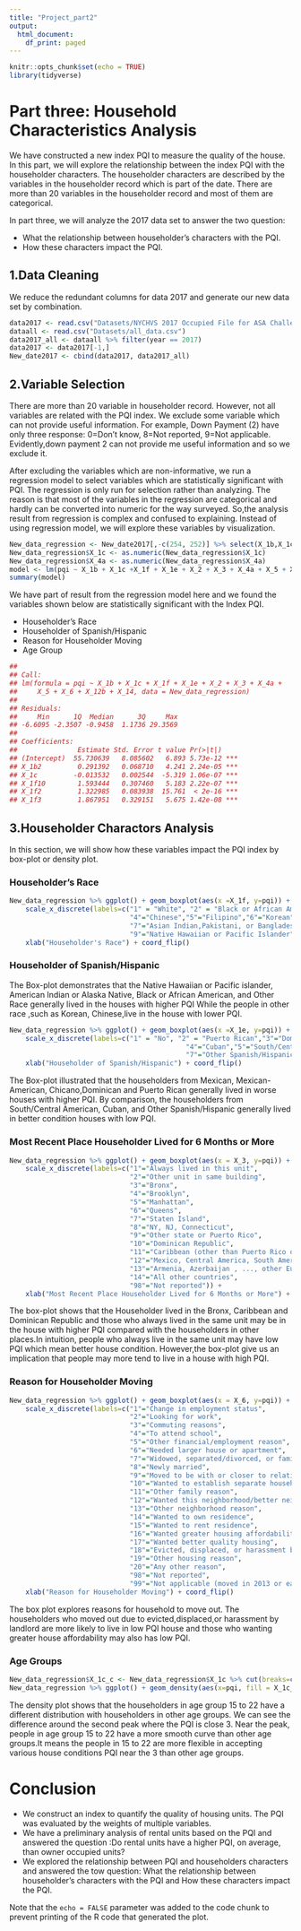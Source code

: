 ```yaml
---
title: "Project_part2"
output:
  html_document:
    df_print: paged
---
```


```r
knitr::opts_chunk$set(echo = TRUE)
library(tidyverse)
```

# Part three: Household Characteristics Analysis {#anchor}

We have constructed a new index PQI to measure the quality of the house. In this part, we will explore the relationship between the index PQI with the householder characters. The householder characters are described by the variables in the householder record which is part of the date. There are more than 20 variables in the householder record and most of them are categorical. 

In part three, we will analyze the 2017 data set to answer the two question:  

+ What the relationship between householder’s characters with the PQI.  
+ How these characters impact the PQI.  

## 1.Data Cleaning

We reduce the redundant columns for data 2017 and generate our new data set by combination. 

```r
data2017 <- read.csv("Datasets/NYCHVS 2017 Occupied File for ASA Challenge_CSV.csv")
dataall <- read.csv("Datasets/all_data.csv")
data2017_all <- dataall %>% filter(year == 2017)
data2017 <- data2017[-1,]
New_date2017 <- cbind(data2017, data2017_all)
```

## 2.Variable Selection

There are more than 20 variable in householder record. However, not all variables are related with the PQI index. We exclude some variable which can not provide useful information. For example, Down Payment (2) have only three response: 0=Don't know, 8=Not reported, 9=Not applicable. Evidently,down payment 2 can not provide me useful information and so we exclude it. 

After excluding the variables which are non-informative, we run a regression model to select variables which are statistically significant with PQI. The regression is only run for selection rather than analyzing. The reason is that most of the variables in the regression are categorical and hardly can be converted into numeric for the way surveyed. So,the analysis result from regression is complex and confused to explaining. Instead of using regression model, we will explore these variables by visualization.     

```r
New_data_regression <- New_date2017[,-c(254, 252)] %>% select(X_1b,X_1c,X_1f,X_1e,X_2,X_3, X_4a, X_5, X_6, X_12b, pqi, X_14)
New_data_regression$X_1c <- as.numeric(New_data_regression$X_1c)
New_data_regression$X_4a <- as.numeric(New_data_regression$X_4a)
model <- lm(pqi ~ X_1b + X_1c +X_1f + X_1e + X_2 + X_3 + X_4a + X_5 + X_6  + X_12b + X_14,data =New_data_regression)
summary(model)
```

We have part of result from the regression model here and we found the variables shown below are statistically significant with the Index PQI. 

+ Householder's Race 
+ Householder of Spanish/Hispanic
+ Reason for Householder Moving
+ Age Group

```r
## 
## Call:
## lm(formula = pqi ~ X_1b + X_1c + X_1f + X_1e + X_2 + X_3 + X_4a + 
##     X_5 + X_6 + X_12b + X_14, data = New_data_regression)
## 
## Residuals:
##     Min      1Q  Median      3Q     Max 
## -6.6095 -2.3507 -0.9458  1.1736 29.3569 
## 
## Coefficients:
##               Estimate Std. Error t value Pr(>|t|)    
## (Intercept)  55.730639   8.085602   6.893 5.73e-12 ***
## X_1b2         0.291392   0.068710   4.241 2.24e-05 ***
## X_1c         -0.013532   0.002544  -5.319 1.06e-07 ***
## X_1f10        1.593444   0.307460   5.183 2.22e-07 ***
## X_1f2         1.322985   0.083938  15.761  < 2e-16 ***
## X_1f3         1.867951   0.329151   5.675 1.42e-08 ***
```

## 3.Householder Charactors Analysis

In this section, we will show how these variables impact the PQI index by box-plot or density plot.

### Householder's Race 
```r
New_data_regression %>% ggplot() + geom_boxplot(aes(x =X_1f, y=pqi)) + 
    scale_x_discrete(labels=c("1" = "White", "2" = "Black or African American","3"="American Indian or Alaska Native",
                              "4"="Chinese","5"="Filipino","6"="Korean",
                              "7"="Asian Indian,Pakistani, or Bangladesh", "8"="Other Asian",
                              "9"="Native Hawaiian or Pacific Islander","10" = "More Races or Other Race ")) +
    xlab("Householder's Race") + coord_flip()
```

### Householder of Spanish/Hispanic

The Box-plot demonstrates that the Native Hawaiian or Pacific islander, American Indian or Alaska Native, Black or African American, and Other Race generally lived in the houses with higher PQI While the people in other race ,such as Korean, Chinese,live in the house with lower PQI.

```r
New_data_regression %>% ggplot() + geom_boxplot(aes(x =X_1e, y=pqi)) +
    scale_x_discrete(labels=c("1" = "No", "2" = "Puerto Rican","3"="Dominican",
                                            "4"="Cuban","5"="South/Central American","6"="Mexican, Mexican-American, Chicano",
                                            "7"="Other Spanish/Hispanic")) +
    xlab("Householder of Spanish/Hispanic") + coord_flip()
```

The Box-plot illustrated that the householders from Mexican, Mexican-American, Chicano,Dominican and Puerto Rican generally lived in worse houses with higher PQI. By comparison, the householders from South/Central American, Cuban, and Other Spanish/Hispanic generally lived in better condition houses with low PQI.

### Most Recent Place Householder Lived for 6 Months or More

```r
New_data_regression %>% ggplot() + geom_boxplot(aes(x = X_3, y=pqi)) +
    scale_x_discrete(labels=c("1"="Always lived in this unit",
                              "2"="Other unit in same building",
                              "3"="Bronx",
                              "4"="Brooklyn",
                              "5"="Manhattan",
                              "6"="Queens",
                              "7"="Staten Island",
                              "8"="NY, NJ, Connecticut",
                              "9"="Other state or Puerto Rico",
                              "10"="Dominican Republic",
                              "11"="Caribbean (other than Puerto Rico or Dom. Rep.)",
                              "12"="Mexico, Central America, South America, Canada",
                              "13"="Armenia, Azerbaijan , ..., other European countries",
                              "14"="All other countries",
                              "98"="Not reported")) +
    xlab("Most Recent Place Householder Lived for 6 Months or More") + coord_flip()

```

The box-plot shows that the Householder lived in the Bronx, Caribbean and Dominican Republic and those who always lived in the same unit may be in the house with higher PQI compared with the householders in other places.In intuition, people who always live in the same unit may have low PQI which mean better house condition. However,the box-plot give us an implication that people may more tend to live in a house with high PQI.      

### Reason for Householder Moving

```r
New_data_regression %>% ggplot() + geom_boxplot(aes(x = X_6, y=pqi)) +
    scale_x_discrete(labels=c("1"="Change in employment status",
                              "2"="Looking for work",
                              "3"="Commuting reasons",
                              "4"="To attend school",
                              "5"="Other financial/employment reason",
                              "6"="Needed larger house or apartment",
                              "7"="Widowed, separated/divorced, or family decreased",
                              "8"="Newly married",
                              "9"="Moved to be with or closer to relatives",
                              "10"="Wanted to establish separate household",
                              "11"="Other family reason",
                              "12"="Wanted this neighborhood/better neighborhood services",
                              "13"="Other neighborhood reason",
                              "14"="Wanted to own residence",
                              "15"="Wanted to rent residence",
                              "16"="Wanted greater housing affordability",
                              "17"="Wanted better quality housing",
                              "18"="Evicted, displaced, or harassment by landlord",
                              "19"="Other housing reason",
                              "20"="Any other reason",
                              "98"="Not reported",
                              "99"="Not applicable (moved in 2013 or earlier)")) +
    xlab("Reason for Householder Moving") + coord_flip()
```

The box plot explores reasons for household to move out. The householders who moved out due to evicted,displaced,or harassment by landlord are more likely to live in low PQI house and those who wanting greater house affordability may also has low PQI. 

### Age Groups

```r
New_data_regression$X_1c_c <- New_data_regression$X_1c %>% cut(breaks=c(15, 22, 30, 50, 65, 85))
New_data_regression %>% ggplot() + geom_density(aes(x=pqi, fill = X_1c_c)) + scale_fill_discrete(name="Age Group",labels=c("15 to 22", "22 to 30", "30 to 50","50 to 65","65 to 85"))
```
The density plot shows that the householders in age group 15 to 22 have a different distribution with householders in other age groups. We can see the difference around the second peak where the PQI is close 3. Near the peak, people in age group 15 to 22 have a more smooth curve than other age groups.It means the people in 15 to 22 are more flexible in accepting various house conditions PQI near the 3 than other age groups. 

# Conclusion
+ We construct an index to quantify the quality of housing units. The PQI was evaluated by the weights of multiple variables.
+ We have a preliminary analysis of rental units based on the PQI and answered the question :Do rental units have a higher PQI, on average, than owner occupied units?
+ We explored the relationship between PQI and householders characters and answered the tow question: What the relationship between householder’s characters with the PQI and How these characters impact the PQI.  

Note that the `echo = FALSE` parameter was added to the code chunk to prevent printing of the R code that generated the plot.
